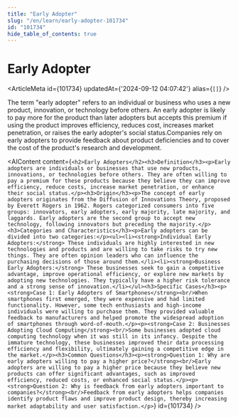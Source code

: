 ```yaml
---
title: "Early Adopter"
slug: "/en/learn/early-adopter-101734"
id: "101734"
hide_table_of_contents: true
---
```



# Early Adopter

<ArticleMeta id={101734} updatedAt={'2024-09-12 04:07:42'} alias={`[]`} />
<div className='border-solid border-b border-t-0 my-4 border-[var(--ifm-color-gray-300)]' />

The term "early adopter" refers to an individual or business who uses a new product, innovation, or technology before others. An early adopter is likely to pay more for the product than later adopters but accepts this premium if using the product improves efficiency, reduces cost, increases market penetration, or raises the early adopter's social status.Companies rely on early adopters to provide feedback about product deficiencies and to cover the cost of the product's research and development.

<AIContent content={`<h2>Early Adopters</h2><h3>Definition</h3><p>Early adopters are individuals or businesses that use new products, innovations, or technologies before others. They are often willing to pay a premium for these products because they believe they can improve efficiency, reduce costs, increase market penetration, or enhance their social status.</p><h3>Origin</h3><p>The concept of early adopters originates from the Diffusion of Innovations Theory, proposed by Everett Rogers in 1962. Rogers categorized consumers into five groups: innovators, early adopters, early majority, late majority, and laggards. Early adopters are the second group to accept new technology, following innovators but preceding the majority.</p><h3>Categories and Characteristics</h3><p>Early adopters can be divided into two categories:</p><ul><li><strong>Individual Early Adopters:</strong> These individuals are highly interested in new technologies and products and are willing to take risks to try new things. They are often opinion leaders who can influence the purchasing decisions of those around them.</li><li><strong>Business Early Adopters:</strong> These businesses seek to gain a competitive advantage, improve operational efficiency, or explore new markets by adopting new technologies. They typically have a higher risk tolerance and a strong sense of innovation.</li></ul><h3>Specific Cases</h3><p><strong>Case 1: Early Adopters of Smartphones</strong><br/>When smartphones first emerged, they were expensive and had limited functionality. However, some tech enthusiasts and high-income individuals were willing to purchase them. They provided valuable feedback to manufacturers and helped promote the widespread adoption of smartphones through word-of-mouth.</p><p><strong>Case 2: Businesses Adopting Cloud Computing</strong><br/>Some businesses adopted cloud computing technology when it was still in its infancy. Despite the immature technology, these businesses improved their data processing efficiency and flexibility, ultimately gaining a competitive edge in the market.</p><h3>Common Questions</h3><p><strong>Question 1: Why are early adopters willing to pay a higher price?</strong><br/>Early adopters are willing to pay a higher price because they believe new products can offer significant advantages, such as improved efficiency, reduced costs, or enhanced social status.</p><p><strong>Question 2: Why is feedback from early adopters important to companies?</strong><br/>Feedback from early adopters helps companies identify product flaws and improve product design, thereby increasing market adaptability and user satisfaction.</p>`} id={101734} />
